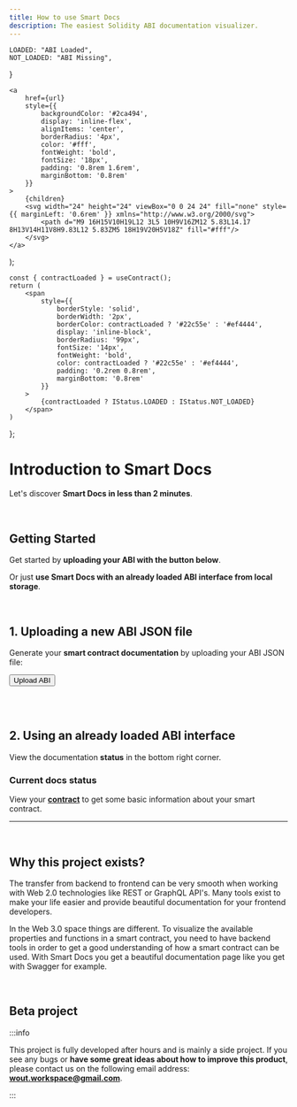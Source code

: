 ```yaml
---
title: How to use Smart Docs
description: The easiest Solidity ABI documentation visualizer.
---
```



	LOADED: "ABI Loaded",
	NOT_LOADED: "ABI Missing",
}

	<a
		href={url}
		style={{
			backgroundColor: '#2ca494',
			display: 'inline-flex',
			alignItems: 'center',
			borderRadius: '4px',
			color: '#fff',
			fontWeight: 'bold',
			fontSize: '18px',
			padding: '0.8rem 1.6rem',
			marginBottom: '0.8rem'
		}}
	>
		{children}
		<svg width="24" height="24" viewBox="0 0 24 24" fill="none" style={{ marginLeft: '0.6rem' }} xmlns="http://www.w3.org/2000/svg">
			<path d="M9 16H15V10H19L12 3L5 10H9V16ZM12 5.83L14.17 8H13V14H11V8H9.83L12 5.83ZM5 18H19V20H5V18Z" fill="#fff"/>
		</svg>
	</a>
);

	const { contractLoaded } = useContract();
	return (
		<span
			style={{
				borderStyle: 'solid',
				borderWidth: '2px',
				borderColor: contractLoaded ? '#22c55e' : '#ef4444',
				display: 'inline-block',
				borderRadius: '99px',
				fontSize: '14px',
				fontWeight: 'bold',
				color: contractLoaded ? '#22c55e' : '#ef4444',
				padding: '0.2rem 0.8rem',
				marginBottom: '0.8rem'
			}}
		>
			{contractLoaded ? IStatus.LOADED : IStatus.NOT_LOADED}
		</span>
	)
};

# Introduction to Smart Docs

Let's discover **Smart Docs in less than 2 minutes**.

<br />

## Getting Started

Get started by **uploading your ABI with the button below**.

Or just **use Smart Docs with an already loaded ABI interface from local storage**.

<br />

## 1. Uploading a new ABI JSON file

Generate your **smart contract documentation** by uploading your ABI JSON file:

<Button url="/import">Upload ABI</Button>

<br />
<br />

## 2. Using an already loaded ABI interface

View the documentation **status** in the bottom right corner.

### Current docs status

<Status></Status>

View your **[contract](/contract)** to get some basic information about your smart contract.

---

<br />

## Why this project exists?

The transfer from backend to frontend can be very smooth when working with Web 2.0 technologies like REST or GraphQL API's. Many tools exist to make your life easier and provide beautiful documentation for your frontend developers.

In the Web 3.0 space things are different. To visualize the available properties and functions in a smart contract, you need to have backend tools in order to get a good understanding of how a smart contract can be used. With Smart Docs you get a beautiful documentation page like you get with Swagger for example.

<br />

## Beta project

:::info

This project is fully developed after hours and is mainly a side project. If you see any bugs or **have some great ideas about how to improve this product**, please contact us on the following email address: **[wout.workspace@gmail.com](mailto:wout.workspace@gmail.com)**.

:::